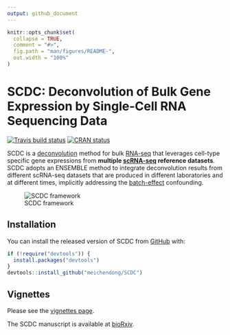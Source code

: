 ```yaml
---
output: github_document
---
```


<!-- README.md is generated from README.Rmd. Please edit that file -->

```r
knitr::opts_chunk$set(
  collapse = TRUE,
  comment = "#>",
  fig.path = "man/figures/README-",
  out.width = "100%"
)
```
# SCDC: Deconvolution of Bulk Gene Expression by Single-Cell RNA Sequencing Data

<!-- badges: start -->
[![Travis build status](https://travis-ci.org/meichendong/SCDC.svg?branch=master)](https://travis-ci.org/meichendong/SCDC)
[![CRAN status](https://www.r-pkg.org/badges/version/SCDC)](https://CRAN.R-project.org/package=SCDC)
<!-- badges: end -->

SCDC is a [deconvolution](https://en.wikipedia.org/wiki/Deconvolution) method for bulk [RNA-seq](https://en.wikipedia.org/wiki/RNA-Seq) that leverages cell-type specific gene expressions from **multiple [scRNA-seq](https://en.wikipedia.org/wiki/Single_cell_sequencing) reference datasets**.
SCDC adopts an ENSEMBLE method to integrate deconvolution results from different scRNA-seq datasets that are produced in different laboratories and at different times, implicitly addressing the [batch-effect](http://www.molmine.com/magma/global_analysis/batch_effect.html) confounding.

![SCDC framework](framework.PNG)

## Installation

You can install the released version of SCDC from [GitHub](https://github.com/) with:

``` r
if (!require("devtools")) {
  install.packages("devtools")
}
devtools::install_github("meichendong/SCDC")
```
## Vignettes

Please see the [vignettes page](https://meichendong.github.io/SCDC/articles/SCDC.html).

The SCDC manuscript is available at [bioRxiv](https://www.biorxiv.org/content/10.1101/743591v1?rss=1).


